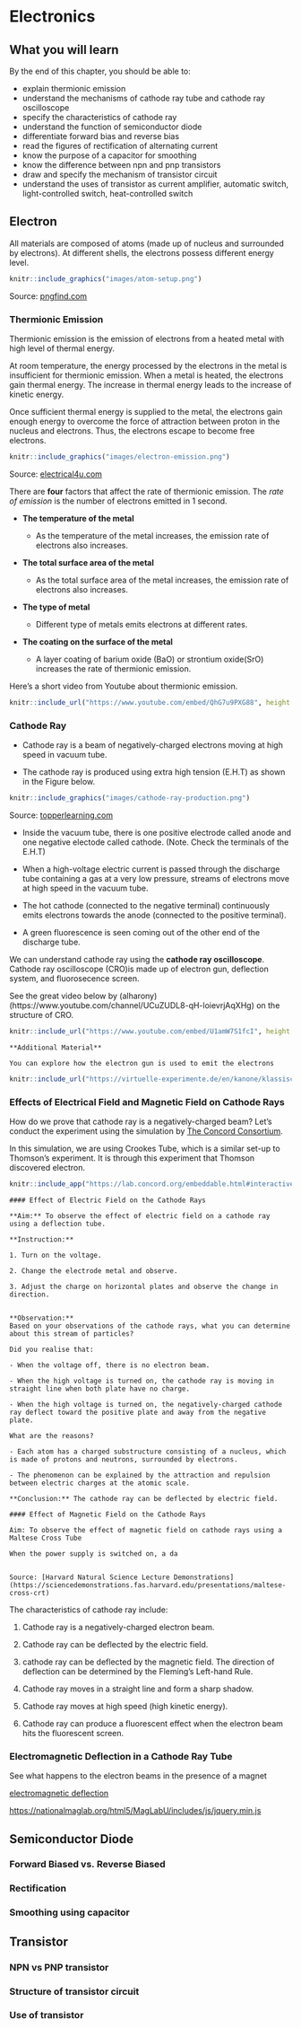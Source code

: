 # Electronics

## What you will learn

By the end of this chapter, you should be able to:

-   explain thermionic emission
-   understand the mechanisms of cathode ray tube and cathode ray oscilloscope
-   specify the characteristics of cathode ray
-   understand the function of semiconductor diode
-   differentiate forward bias and reverse bias
-   read the figures of rectification of alternating current
-   know the purpose of a capacitor for smoothing
-   know the difference between npn and pnp transistors
-   draw and specify the mechanism of transistor circuit
-   understand the uses of transistor as current amplifier, automatic switch, light-controlled switch, heat-controlled switch

## Electron

All materials are composed of atoms (made up of nucleus and surrounded by electrons). At different shells, the electrons possess different energy level.

```r

knitr::include_graphics("images/atom-setup.png")

```

Source: [pngfind.com](https://www.pngfind.com/download/howwhTh_los-quarks-quarks-protones-neutrones-y-los-leptones/)

### Thermionic Emission

Thermionic emission is the emission of electrons from a heated metal with high level of thermal energy.

At room temperature, the energy processed by the electrons in the metal is insufficient for thermionic emission. When a metal is heated, the electrons gain thermal energy. The increase in thermal energy leads to the increase of kinetic energy.

Once sufficient thermal energy is supplied to the metal, the electrons gain enough energy to overcome the force of attraction between proton in the nucleus and electrons. Thus, the electrons escape to become free electrons.

```r

knitr::include_graphics("images/electron-emission.png")
```

Source: [electrical4u.com](https://www.electrical4u.com/thermionic-emission/)

There are **four** factors that affect the rate of thermionic emission. The *rate of emission* is the number of electrons emitted in 1 second.

-   **The temperature of the metal**

    -   As the temperature of the metal increases, the emission rate of electrons also increases.

-   **The total surface area of the metal**

    -   As the total surface area of the metal increases, the emission rate of electrons also increases.

-   **The type of metal**

    -   Different type of metals emits electrons at different rates.

-   **The coating on the surface of the metal**

    -   A layer coating of barium oxide (BaO) or strontium oxide(SrO) increases the rate of thermionic emission.

Here's a short video from Youtube about thermionic emission.

```r

knitr::include_url("https://www.youtube.com/embed/QhG7u9PXG88", height = "400px")

```

### Cathode Ray

-   Cathode ray is a beam of negatively-charged electrons moving at high speed in vacuum tube.

-   The cathode ray is produced using extra high tension (E.H.T) as shown in the Figure below.

```r

knitr::include_graphics("images/cathode-ray-production.png")

```

Source: [topperlearning.com](https://www.topperlearning.com/answer/discovery-of-electron/w7idm3dd)

-   Inside the vacuum tube, there is one positive electrode called anode and one negative electode called cathode. (Note. Check the terminals of the E.H.T)

- When a high-voltage electric current is passed through the discharge tube containing a gas at a very low pressure, streams of electrons move at high speed in the vacuum tube.

- The hot cathode (connected to the negative terminal) continuously emits electrons towards the anode (connected to the positive terminal). 

- A green fluorescence is seen coming out of the other end of the discharge tube.

We can understand cathode ray using the **cathode ray oscilloscope**. Cathode ray oscilloscope (CRO)is made up of electron gun, deflection system, and fluorosecence screen. 

See the great video below by (alharony)(https://www.youtube.com/channel/UCuZUDL8-qH-loievrjAqXHg) on the structure of CRO.

```r
knitr::include_url("https://www.youtube.com/embed/U1amW7S1fcI", height = "400px")
```


```block

**Additional Material**

You can explore how the electron gun is used to emit the electrons

```

```r

knitr::include_url("https://virtuelle-experimente.de/en/kanone/klassisch/aufbau.php", height = "400px")

```


### Effects of Electrical Field and Magnetic Field on Cathode Rays

How do we prove that cathode ray is a negatively-charged beam? Let's conduct the experiment using the simulation by [The Concord Consortium](https://concord.org/). 

In this simulation, we are using Crookes Tube, which is a similar set-up to Thomson's experiment. It is through this experiment that Thomson discovered electron. 

```r

knitr::include_app("https://lab.concord.org/embeddable.html#interactives/interactions/crookesElectrodes.json", height = "600px")

```


```block
#### Effect of Electric Field on the Cathode Rays

**Aim:** To observe the effect of electric field on a cathode ray using a deflection tube. 

**Instruction:**

1. Turn on the voltage.

2. Change the electrode metal and observe.

3. Adjust the charge on horizontal plates and observe the change in direction.


**Observation:**
Based on your observations of the cathode rays, what you can determine about this stream of particles?

Did you realise that: 

- When the voltage off, there is no electron beam.

- When the high voltage is turned on, the cathode ray is moving in straight line when both plate have no charge.

- When the high voltage is turned on, the negatively-charged cathode ray deflect toward the positive plate and away from the negative plate. 

What are the reasons? 

- Each atom has a charged substructure consisting of a nucleus, which is made of protons and neutrons, surrounded by electrons.

- The phenomenon can be explained by the attraction and repulsion between electric charges at the atomic scale. 

**Conclusion:** The cathode ray can be deflected by electric field. 

```




```block
#### Effect of Magnetic Field on the Cathode Rays

Aim: To observe the effect of magnetic field on cathode rays using a Maltese Cross Tube

When the power supply is switched on, a da


Source: [Harvard Natural Science Lecture Demonstrations] (https://sciencedemonstrations.fas.harvard.edu/presentations/maltese-cross-crt)

```

The characteristics of cathode ray include:

1.  Cathode ray is a negatively-charged electron beam.

2.  Cathode ray can be deflected by the electric field.

3.  cathode ray can be deflected by the magnetic field. The direction of deflection can be determined by the Fleming's Left-hand Rule.

4.  Cathode ray moves in a straight line and form a sharp shadow.

5.  Cathode ray moves at high speed (high kinetic energy).

6.  Cathode ray can produce a fluorescent effect when the electron beam hits the fluorescent screen.



### Electromagnetic Deflection in a Cathode Ray Tube

See what happens to the electron beams in the presence of a magnet

[electromagnetic deflection](https://nationalmaglab.org/education/magnet-academy/watch-play/interactive/electromagnetic-deflection-in-a-cathode-ray-tube-i)

<https://nationalmaglab.org/html5/MagLabU/includes/js/jquery.min.js>

## Semiconductor Diode

### Forward Biased vs. Reverse Biased

### Rectification

### Smoothing using capacitor

## Transistor

### NPN vs PNP transistor

### Structure of transistor circuit

### Use of transistor
